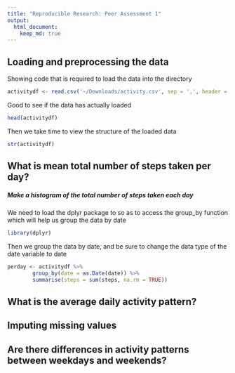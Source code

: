 ```yaml
---
title: "Reproducible Research: Peer Assessment 1"
output: 
  html_document:
    keep_md: true
---
```



## Loading and preprocessing the data

Showing code that is required to load the data into the directory
```r
activitydf <- read.csv('~/Downloads/activity.csv', sep = ',', header = TRUE)
```
Good to see if the data has actually loaded
```r
head(activitydf)
```

Then we take time to view the structure of the loaded data
```r
str(activitydf)
```

## What is mean total number of steps taken per day?
##### Make a histogram of the total number of steps taken each day
We need to load the dplyr package to so as to access the group_by function which will help us group the data by date
```r
library(dplyr)
```
Then we group the data by date, and be sure to change the data type of the date variable to date
```r
perday <- activitydf %>%
        group_by(date = as.Date(date)) %>%
        summarise(steps = sum(steps, na.rm = TRUE))
```


## What is the average daily activity pattern?



## Imputing missing values



## Are there differences in activity patterns between weekdays and weekends?
